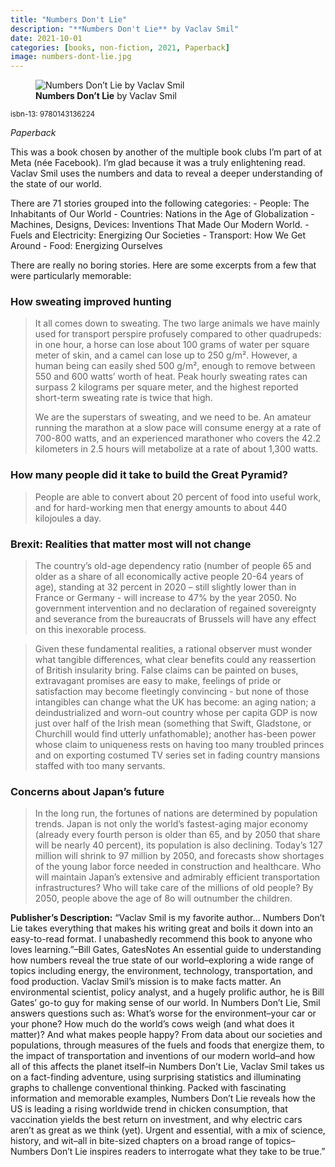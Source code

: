 ```yaml
---
title: "Numbers Don't Lie"
description: "**Numbers Don't Lie** by Vaclav Smil"
date: 2021-10-01
categories: [books, non-fiction, 2021, Paperback]
image: numbers-dont-lie.jpg
---
```

![**Numbers Don't Lie** by Vaclav Smil](numbers-dont-lie.jpg){fig-align="left"}

<sup>isbn-13: 9780143136224</sup>

*Paperback*

This was a book chosen by another of the multiple book clubs I'm part of at
Meta (née Facebook). I'm glad because it was a truly enlightening read. Vaclav
Smil uses the numbers and data to reveal a deeper understanding of the state of
our world.

There are 71 stories grouped into the following categories:
- People: The Inhabitants of Our World
- Countries: Nations in the Age of Globalization
- Machines, Designs, Devices: Inventions That Made Our Modern World.
- Fuels and Electricity: Energizing Our Societies
- Transport: How We Get Around
- Food: Energizing Ourselves

There are really no boring stories. Here are some excerpts from a few that were
particularly memorable:

### How sweating improved hunting

>
It all comes down to sweating. The two large animals we have mainly used for transport perspire profusely compared to other quadrupeds: in one hour, a horse can lose about 100 grams of water per square meter of skin, and a camel can lose up to 250 g/m². However, a human being can easily shed 500 g/m², enough to remove between 550 and 600 watts' worth of heat. Peak hourly sweating rates can surpass 2 kilograms per square meter, and the highest reported short-term sweating rate is twice that high.
>
> We are the superstars of sweating, and we need to be. An amateur running the marathon at a slow pace will consume energy at a rate of 700-800 watts, and an experienced marathoner who covers the 42.2 kilometers in 2.5 hours will metabolize at a rate of about 1,300 watts.

### How many people did it take to build the Great Pyramid?

> People are able to convert about 20 percent of food into useful work, and for hard-working men that energy amounts to about 440 kilojoules a day.

### Brexit: Realities that matter most will not change

> The country’s old-age dependency ratio (number of people 65 and older as a share of all economically active people 20-64 years of age), standing at 32 percent in 2020 – still slightly lower than in France or Germany - will increase to 47% by the year 2050. No government intervention and no declaration of regained sovereignty and severance from the bureaucrats of Brussels will have any effect on this inexorable process.

> Given these fundamental realities, a rational observer must wonder what tangible differences, what clear benefits could any reassertion of British insularity bring. False claims can be painted on buses, extravagant promises are easy to make, feelings of pride or satisfaction may become fleetingly convincing - but none of those intangibles can change what the UK has become: an aging nation; a deindustrialized and worn-out country whose per capita GDP is now just over half of the Irish mean (something that Swift, Gladstone, or Churchill would find utterly unfathomable); another has-been power whose claim to uniqueness rests on having too many troubled princes and on exporting costumed TV series set in fading country mansions staffed with too many servants.

### Concerns about Japan's future

> In the long run, the fortunes of nations are determined by population trends. Japan is not only the world's fastest-aging major economy (already every fourth person is older than 65, and by 2050 that share will be nearly 40 percent), its population is also declining. Today's 127 million will shrink to 97 million by 2050, and forecasts show shortages of the young labor force needed in construction and healthcare. Who will maintain Japan's extensive and admirably efficient transportation infrastructures? Who will take care of the millions of old people? By 2050, people above the age of 8o will outnumber the children.

**Publisher's Description:**
"Vaclav Smil is my favorite author… Numbers Don't Lie takes everything that
makes his writing great and boils it down into an easy-to-read format. I
unabashedly recommend this book to anyone who loves learning."--Bill Gates,
GatesNotes An essential guide to understanding how numbers reveal the true
state of our world--exploring a wide range of topics including energy, the
environment, technology, transportation, and food production. Vaclav Smil's
mission is to make facts matter. An environmental scientist, policy
analyst, and a hugely prolific author, he is Bill Gates' go-to guy for
making sense of our world. In Numbers Don't Lie, Smil answers questions
such as: What's worse for the environment--your car or your phone? How much
do the world's cows weigh (and what does it matter)? And what makes people
happy? From data about our societies and populations, through measures of
the fuels and foods that energize them, to the impact of transportation and
inventions of our modern world--and how all of this affects the planet
itself--in Numbers Don't Lie, Vaclav Smil takes us on a fact-finding
adventure, using surprising statistics and illuminating graphs to challenge
conventional thinking. Packed with fascinating information and memorable
examples, Numbers Don't Lie reveals how the US is leading a rising
worldwide trend in chicken consumption, that vaccination yields the best
return on investment, and why electric cars aren't as great as we think
(yet). Urgent and essential, with a mix of science, history, and wit--all
in bite-sized chapters on a broad range of topics--Numbers Don't Lie
inspires readers to interrogate what they take to be true."